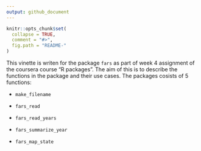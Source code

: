 ```yaml
---
output: github_document
---
```


<!-- README.md is generated from README.Rmd. Please edit that file -->

```r
knitr::opts_chunk$set(
  collapse = TRUE,
  comment = "#>",
  fig.path = "README-"
)
```


This vinette is writen for the package `fars` as part of week 4 assignment of the coursera course "R packages". The aim of this is to describe the functions in the package and their use cases. The packages cosists of 5 functions:  

  - `make_filename`  
  
  - `fars_read`  
  
  - `fars_read_years`  
  
  - `fars_summarize_year`  
  
  - `fars_map_state`  

